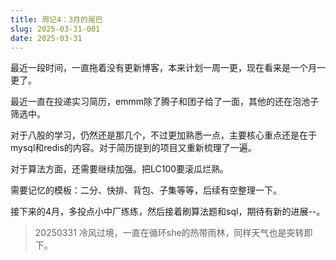 ```yaml
---
title: 周记4：3月的尾巴
slug: 2025-03-31-001
date: 2025-03-31
---
```


最近一段时间，一直拖着没有更新博客，本来计划一周一更，现在看来是一个月一更了。

最近一直在投递实习简历，emmm除了腾子和团子给了一面，其他的还在泡池子筛选中。

对于八股的学习，仍然还是那几个，不过更加熟悉一点，主要核心重点还是在于mysql和redis的内容。对于简历提到的项目又重新梳理了一遍。

对于算法方面，还需要继续加强。把LC100要滚瓜烂熟。

需要记忆的模板：二分、快排、背包、子集等等，后续有空整理一下。

接下来的4月，多投点小中厂练练，然后接着刷算法题和sql，期待有新的进展--。

> 20250331 冷风过境，一直在循环she的热带雨林，同样天气也是突转即下。